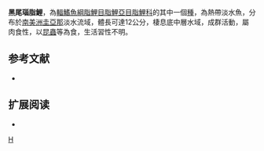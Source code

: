 {{Speciesbox 
| taxon = Bryconops melanurus
| status = NE
| status_system = IUCN3.1
| authority =  [[Bloch|Bloch]], 1794
| synonyms = *''Salmo melanurus''<br /><small>Bloch, 1794</small>
}}
'''黑尾瑙脂鯉'''，為[[輻鰭魚綱|輻鰭魚綱]][[脂鯉目|脂鯉目]][[脂鯉亞目|脂鯉亞目]][[脂鯉科|脂鯉科]]的其中一個[[種|種]]，為熱帶淡水魚，分布於[[南美洲|南美洲]][[圭亞那|圭亞那]]淡水流域，體長可達12公分，棲息底中層水域，成群活動，屬肉食性，以[[昆蟲|昆蟲]]等為食，生活習性不明。

==参考文献==
{{refbegin}}
*{{FishBase_species|genus=Bryconops|species=melanurus|year=2013|month=11}}
{{refend}}

== 扩展阅读 ==
{{refbegin}}
*{{wikispecies-inline|Bryconops melanurus|黑尾瑙脂鯉}}
{{refend}}
{{Taxonbar|from=Q11680346}}

[[Category:瑙脂鯉屬|H]]


{{魚類小作品}}
